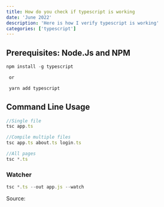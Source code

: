 ```yaml
---
title: How do you check if typescript is working
date: 'June 2022'
description: 'Here is how I verify typescript is working'
categories: ['typescript']
---
```


## Prerequisites: Node.Js and NPM

```js
npm install -g typescript

 or

 yarn add typescript
```

## Command Line Usage

```js
//Single file
tsc app.ts
```

```js
//Compile multiple files
tsc app.ts about.ts login.ts
```

```js
//All pages
tsc *.ts
```

### Watcher

```js
tsc *.ts --out app.js --watch
```

Source:
